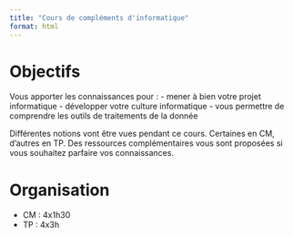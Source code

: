 ```yaml
---
title: "Cours de compléments d'informatique"
format: html
---
```


# Objectifs

Vous apporter les connaissances pour :
- mener à bien votre projet informatique
- développer votre culture informatique
- vous permettre de comprendre les outils de traitements de la donnée

Différentes notions vont être vues pendant ce cours. 
Certaines en CM, d'autres en TP. 
Des ressources complémentaires vous sont proposées si vous souhaitez parfaire vos connaissances.

# Organisation

- CM : 4x1h30
- TP : 4x3h